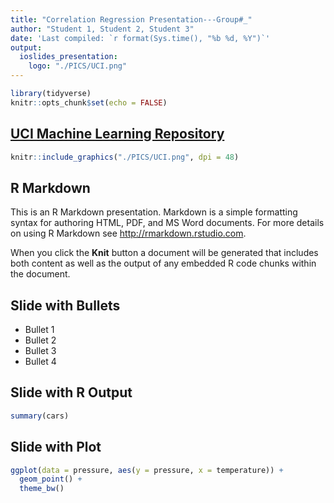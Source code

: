 ```yaml
---
title: "Correlation Regression Presentation---Group#_"
author: "Student 1, Student 2, Student 3"
date: 'Last compiled: `r format(Sys.time(), "%b %d, %Y")`'
output: 
  ioslides_presentation:
    logo: "./PICS/UCI.png"
---
```


```r
library(tidyverse)
knitr::opts_chunk$set(echo = FALSE)
```

## [UCI Machine Learning Repository](http://archive.ics.uci.edu/ml/index.php)

```r
knitr::include_graphics("./PICS/UCI.png", dpi = 48)
```


## R Markdown

This is an R Markdown presentation. Markdown is a simple formatting syntax for authoring HTML, PDF, and MS Word documents. For more details on using R Markdown see <http://rmarkdown.rstudio.com>.

When you click the **Knit** button a document will be generated that includes both content as well as the output of any embedded R code chunks within the document.

## Slide with Bullets

- Bullet 1
- Bullet 2
- Bullet 3
- Bullet 4

## Slide with R Output

```r
summary(cars)
```

## Slide with Plot

```r
ggplot(data = pressure, aes(y = pressure, x = temperature)) +
  geom_point() +
  theme_bw()
```

